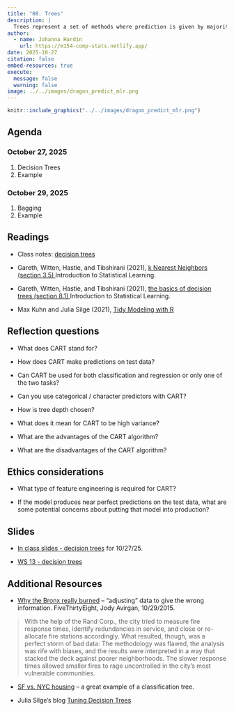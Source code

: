 ```yaml
---
title: "08. Trees"
description: |
  Trees represent a set of methods where prediction is given by majority vote or average outcome based on a partition of the predictor space.
author:
  - name: Johanna Hardin
    url: https://m154-comp-stats.netlify.app/  
date: 2025-10-27
citation: false
embed-resources: true
execute: 
  message: false
  warning: false
image: ../../images/dragon_predict_mlr.png
---
```


```r
knitr::include_graphics("../../images/dragon_predict_mlr.png")
```


## Agenda <i class="fas fa-calendar-alt" target="_blank"></i>


### October 27, 2025

1. Decision Trees
2. Example

### October 29, 2025

1. Bagging
2. Example

## Readings <i class="fas fa-book-open"></i> 



* Class notes: <a href = "https://st47s.com/Math154/Notes/08-classification.html#cart" target= "_blank">decision trees</a>

* Gareth, Witten, Hastie, and Tibshirani (2021), <a href = "https://web.stanford.edu/~hastie/ISLR2/ISLRv2_website.pdf" target = "_blank">k Nearest Neighbors (section 3.5) </a> Introduction to Statistical Learning.

* Gareth, Witten, Hastie, and Tibshirani (2021), <a href = "https://web.stanford.edu/~hastie/ISLR2/ISLRv2_website.pdf" target = "_blank">the basics of decision trees (section 8.1) </a> Introduction to Statistical Learning.


* Max Kuhn and Julia Silge (2021), <a href = "https://www.tmwr.org/" target = "_blank">Tidy Modeling with R</a>

## Reflection questions <i class="fas fa-lightbulb"></i>

* What does CART stand for?

* How does CART make predictions on test data?

* Can CART be used for both classification and regression or only one of the two tasks?

* Can you use categorical / character predictors with CART?

* How is tree depth chosen?

* What does it mean for CART to be high variance? 

* What are the advantages of the CART algorithm?

* What are the disadvantages of the CART algorithm?

## Ethics considerations <i class="fas fa-balance-scale"></i> 

* What type of feature engineering is required for CART?

* If the model produces near perfect predictions on the test data, what are some potential concerns about putting that model into production?


## Slides <i class="fas fa-desktop"></i> 



* <a href = "https://m154-comp-stats.netlify.app/slides/2025-10-27-cart" target = "_blank">In class slides - decision trees</a> for 10/27/25.

* <a href = "https://m154-comp-stats.netlify.app/handout/ws13_m154_f25_cart.pdf" target = "_blank">WS 13 - decision trees</a>


## Additional Resources <i class="fas fa-laptop"></i> 


* <a href = "http://fivethirtyeight.com/datalab/why-the-bronx-really-burned/" target = "_blank">Why the Bronx really burned</a> -- "adjusting" data to give the wrong information.  FiveThirtyEight, Jody Avirgan, 10/29/2015.

> With the help of the Rand Corp., the city tried to measure fire response times, identify redundancies in service, and close or re-allocate fire stations accordingly. What resulted, though, was a perfect storm of bad data: The methodology was flawed, the analysis was rife with biases, and the results were interpreted in a way that stacked the deck against poorer neighborhoods. The slower response times allowed smaller fires to rage uncontrolled in the city’s most vulnerable communities.

* <a href = "http://www.r2d3.us/visual-intro-to-machine-learning-part-1/" target = "_blank">SF vs. NYC housing</a> -- a great example of a classification tree.

* Julia Silge's blog <a href = "https://juliasilge.com/blog/scooby-doo/" target="_blank">Tuning Decision Trees</a>